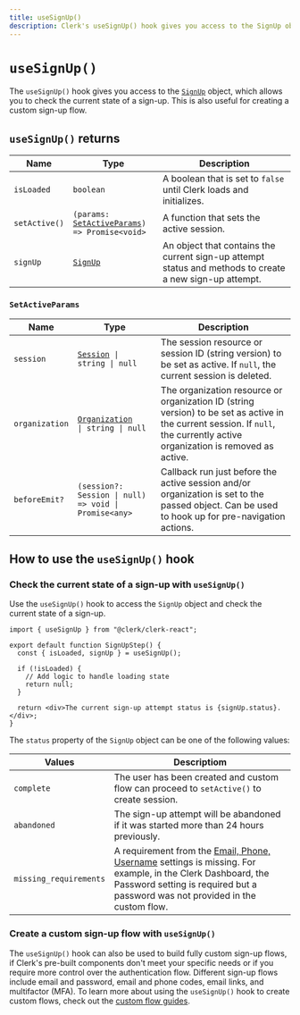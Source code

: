 ```yaml
---
title: useSignUp()
description: Clerk's useSignUp() hook gives you access to the SignUp object, which allows you to check the current state of a sign-up.
---
```


# `useSignUp()`

The `useSignUp()` hook gives you access to the [`SignUp`](/docs/references/javascript/sign-up/sign-up) object, which allows you to check the current state of a sign-up. This is also useful for creating a custom sign-up flow.

## `useSignUp()` returns

| Name | Type | Description |
| - | - | - |
| `isLoaded` | `boolean` | A boolean that is set to `false` until Clerk loads and initializes. |
| `setActive()` | <code>(params: [SetActiveParams](#set-active-params)) => Promise\<void></code> | A function that sets the active session. |
| `signUp` | [`SignUp`](/docs/references/javascript/sign-up/sign-up) | An object that contains the current sign-up attempt status and methods to create a new sign-up attempt. |

### `SetActiveParams`

| Name | Type | Description |
| - | - | - |
| `session` | <code>[Session](/docs/references/javascript/session) \| string \| null</code> | The session resource or session ID (string version) to be set as active. If `null`, the current session is deleted. |
| `organization` | <code>[Organization](/docs/references/javascript/organization/organization) \| string \| null</code> | The organization resource or organization ID (string version) to be set as active in the current session. If `null`, the currently active organization is removed as active. |
| `beforeEmit?` | `(session?: Session \| null) => void \| Promise<any>` | Callback run just before the active session and/or organization is set to the passed object. Can be used to hook up for pre-navigation actions. |

## How to use the `useSignUp()` hook

### Check the current state of a sign-up with `useSignUp()`

Use the `useSignUp()` hook to access the `SignUp` object and check the current state of a sign-up.

```tsx {{ prettier: false, filename: 'sign-up-step.tsx' }}
import { useSignUp } from "@clerk/clerk-react";

export default function SignUpStep() {
  const { isLoaded, signUp } = useSignUp();

  if (!isLoaded) {
    // Add logic to handle loading state
    return null;
  }

  return <div>The current sign-up attempt status is {signUp.status}.</div>;
}
```

The `status` property of the `SignUp` object can be one of the following values:

| Values | Descriptiom |
| - | - |
| `complete` | The user has been created and custom flow can proceed to `setActive()` to create session. |
| `abandoned` | The sign-up attempt will be abandoned if it was started more than 24 hours previously. |
| `missing_requirements` | A requirement from the [Email, Phone, Username](https://dashboard.clerk.com/last-active?path=user-authentication/email-phone-username) settings is missing. For example, in the Clerk Dashboard, the Password setting is required but a password was not provided in the custom flow. |

### Create a custom sign-up flow with `useSignUp()`

The `useSignUp()` hook can also be used to build fully custom sign-up flows, if Clerk's pre-built components don't meet your specific needs or if you require more control over the authentication flow. Different sign-up flows include email and password, email and phone codes, email links, and multifactor (MFA). To learn more about using the `useSignUp()` hook to create custom flows, check out the [custom flow guides](https://clerk.com/docs/custom-flows/overview).
